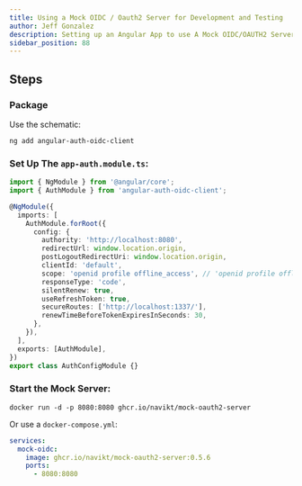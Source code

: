 ```yaml
---
title: Using a Mock OIDC / Oauth2 Server for Development and Testing
author: Jeff Gonzalez
description: Setting up an Angular App to use A Mock OIDC/OAUTH2 Server
sidebar_position: 88
---
```



<AuthorBlurb
  github="jeffrygonzalez"
  fullName="Jeff Gonzalez"
  description="Hypertheory, Hypertheory-Labs"
  created="3/26/2023"
/>


## Steps
### Package
Use the schematic:

```shell
ng add angular-auth-oidc-client
```

### Set Up The `app-auth.module.ts`:

```ts
import { NgModule } from '@angular/core';
import { AuthModule } from 'angular-auth-oidc-client';

@NgModule({
  imports: [
    AuthModule.forRoot({
      config: {
        authority: 'http://localhost:8080',
        redirectUrl: window.location.origin,
        postLogoutRedirectUri: window.location.origin,
        clientId: 'default',
        scope: 'openid profile offline_access', // 'openid profile offline_access ' + your scopes
        responseType: 'code',
        silentRenew: true,
        useRefreshToken: true,
        secureRoutes: ['http://localhost:1337/'],
        renewTimeBeforeTokenExpiresInSeconds: 30,
      },
    }),
  ],
  exports: [AuthModule],
})
export class AuthConfigModule {}
```

### Start the Mock Server:


```shell
docker run -d -p 8080:8080 ghcr.io/navikt/mock-oauth2-server
```

Or use a `docker-compose.yml`:

```yml
services:
  mock-oidc:
    image: ghcr.io/navikt/mock-oauth2-server:0.5.6
    ports:
      - 8080:8080
```